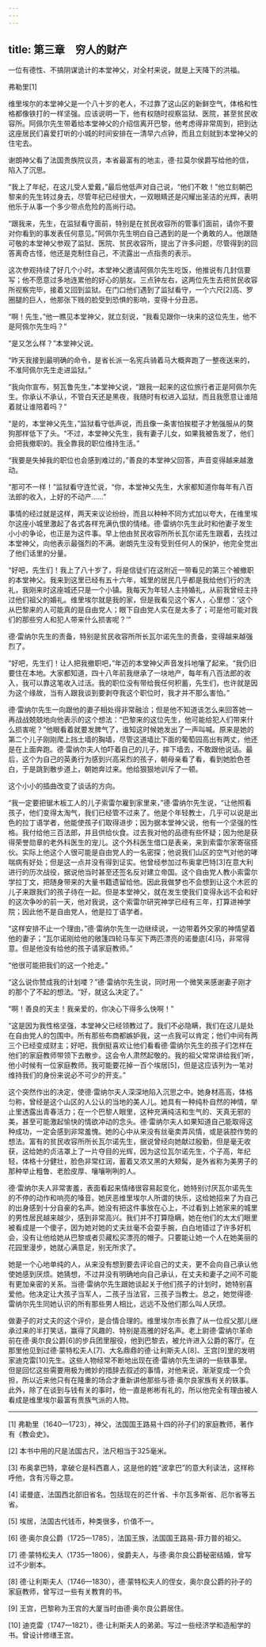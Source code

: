 ```yaml
---
---
---
```

title: 第三章　穷人的财产
---

一位有德性、不搞阴谋诡计的本堂神父，对全村来说，就是上天降下的洪福。

弗勒里[1]





维里埃尔的本堂神父是一个八十岁的老人，不过靠了这山区的新鲜空气，体格和性格都像铁打的一样坚强。应该说明一下，他有权随时视察监狱、医院，甚至贫民收容所。阿佩尔先生带着给本堂神父的介绍信离开巴黎，他考虑得非常周到，把到达这座居民们喜爱打听的小城的时间安排在一清早六点钟，而且立刻就到本堂神父的住宅去。

谢朗神父看了法国贵族院议员，本省最富有的地主，德·拉莫尔侯爵写给他的信，陷入了沉思。

“我上了年纪，在这儿受人爱戴，”最后他低声对自己说，“他们不敢！”他立刻朝巴黎来的先生转过身去，尽管年纪已经很大，一双眼睛还是闪耀出圣洁的光辉，表明他乐于从事一个多少带点危险的高尚行动。

“跟我来，先生，在监狱看守面前，特别是在贫民收容所的管事们面前，请你不要对你看到的事发表任何意见。”阿佩尔先生明白自己遇到的是一个勇敢的人。他跟随可敬的本堂神父参观了监狱、医院、贫民收容所，提出了许多问题，尽管得到的回答离奇古怪，他还是克制住自己，不流露出一点指责的表示。

这次参观持续了好几个小时。本堂神父邀请阿佩尔先生吃饭，他推说有几封信要写；他不愿意过多地连累他的好心的朋友。三点钟左右，这两位先生去把贫民收容所视察完毕，接着又回到监狱。在门口他们遇到了监狱看守，一个六尺[2]高、罗圈腿的巨人，他那张下贱的脸受到恐惧的影响，变得十分丑恶。

“啊！先生，”他一瞧见本堂神父，就立刻说，“我看见跟你一块来的这位先生，他不是阿佩尔先生吗？”

“是又怎么样？”本堂神父说。

“昨天我接到最明确的命令，是省长派一名宪兵骑着马大概奔跑了一整夜送来的，不准阿佩尔先生走进监狱。”

“我向你宣布，努瓦鲁先生，”本堂神父说，“跟我一起来的这位旅行者正是阿佩尔先生。你承认不承认，不管白天还是黑夜，我随时有权进入监狱，而且我愿意让谁陪着就让谁陪着吗？”

“是的，本堂神父先生，”监狱看守低声说，而且像一条害怕挨棍子才勉强服从的獒狗那样低下了头。“不过，本堂神父先生，我有妻子儿女，如果我被告发了，他们会把我撤职的。我全靠我的职位维持生活。”

“我要是失掉我的职位也会感到难过的，”善良的本堂神父回答，声音变得越来越激动。

“那可不一样！”监狱看守连忙说，“你，本堂神父先生，大家都知道你每年有八百法郎的收入，上好的不动产……”

事情的经过就是这样，两天来议论纷纷，而且以种种不同方式加以夸大，在维里埃尔这座小城里激起了各式各样充满仇恨的情绪。德·雷纳尔先生此时和他妻子发生小小的争论，也正是为这件事。早上他由贫民收容所所长瓦尔诺先生跟着，去找过本堂神父，向他表示最强烈的不满。谢朗先生没有受到任何人的保护，他完全觉出了他们话里的分量。

“好吧，先生们！我上了八十岁了，将是信徒们在这附近一带看见的第三个被撤职的本堂神父。我来到这里已经有五十六年，城里的居民几乎都是我给他们行的洗礼，我刚来时这座城还只是一个小镇。我每天为年轻人主持婚礼，从前我曾经主持过他们祖父的婚礼。维里埃尔就是我的家，但是我看见这个客人，心里想：‘这个从巴黎来的人可能真的是自由党人；眼下自由党人实在是太多了；可是他可能对我们的那些穷人和犯人带来什么损害呢？’”

德·雷纳尔先生的责备，特别是贫民收容所所长瓦尔诺先生的责备，变得越来越强烈了。

“好吧，先生们！让人把我撤职吧，”年迈的本堂神父声音发抖地嚷了起来。“我仍旧要住在本地。大家都知道，四十八年前我继承了一块地产，每年有八百法郎的收入，我可以靠这笔收入过活。我的职位没有带给我任何积蓄，先生们，也许就是因为这个缘故，当有人跟我谈到要剥夺我这个职位时，我才并不那么害怕。”

德·雷纳尔先生一向跟他的妻子相处得非常融洽；但是他不知道该怎么来回答她一再战战兢兢地向他表示的这个想法：“巴黎来的这位先生，他可能给犯人们带来什么损害呢？”他眼看着就要发脾气了，谁知这时候她发出了一声叫喊。原来是她的第二个儿子刚刚爬上挡土墙的胸墙，尽管这道墙比下面的葡萄园高出有两丈，他还是在上面奔跑。德·雷纳尔夫人怕吓着自己的儿子，摔下墙去，不敢跟他说话。最后，这个为自己的英勇行为感到兴高采烈的孩子，朝母亲看了看，看到她脸色苍白，于是跳到散步道上，朝她奔过来。他给狠狠地训斥了一顿。

这个小小的插曲改变了谈话的方向。

“我一定要把锯木板工人的儿子索雷尔雇到家里来，”德·雷纳尔先生说，“让他照看孩子，他们变得太淘气，我们已经管不过来了。他是个年轻教士，几乎可以说是出色的拉丁语学者，他能使孩子们取得进步；因为据本堂神父说，他有一个坚强的性格。我付给他三百法郎，并且供给伙食。过去我对他的品德有些怀疑；因为他是获得荣誉勋章的老外科医生的宠儿。这个外科医生借口是表亲，来到索雷尔家寄宿搭伙。实际上他这个人很可能是自由党人的一名密探；他说我们山区的空气对他的哮喘病有好处；但是这一点并没有得到证实。他曾经参加过布奥拿巴特[3]在意大利进行的历次战役，据说他当时甚至还签名反对建立帝国。这个自由党人教小索雷尔学拉丁文，把随身带来的大量书籍遗留给他。因此我做梦也不会想到让这个木匠的儿子来跟我们的孩子待在一起。但是本堂神父，就在发生使我们变得永远不会和好的这次争吵的前一天，他对我说，这个索雷尔研究神学已经有三年，打算进神学院；因此他不是自由党人，他是拉丁语学者。

“这样安排不止一个理由，”德·雷纳尔先生一边继续说，一边带着外交家的神情望着他的妻子；“瓦尔诺刚给他的敞篷四轮马车买下两匹漂亮的诺曼底[4]马，非常得意。但是他没有给他的孩子请家庭教师。”

“他很可能把我们的这一个抢走。”

“这么说你赞成我的计划喽？”德·雷纳尔先生说，同时用一个微笑来感谢妻子刚才的那个了不起的想法。“好，就这么决定了。”

“啊！善良的天主！我亲爱的，你决心下得多么快啊！”

“这是因为我性格坚强，本堂神父已经领教过了。我们不必隐瞒，我们在这儿是处在自由党人的包围中。所有那些布商都嫉妒我，这一点我可以肯定；他们中间有两三个已经变成财主；好吧，我倒挺喜欢让他们看看德·雷纳尔先生的孩子们怎样在他们的家庭教师带领下去散步。这会令人肃然起敬的。我的祖父常常讲给我们听，他小时候有一位家庭教师。我可能要花掉一百个埃居[5]，但是这应该列为一笔对维持我们的身份来说必不可少的开支。”

这个突然作出的决定，使德·雷纳尔夫人深深地陷入沉思之中。她身材高高，体格匀称，曾经是这个山区的人公认的当地的美人儿。她具有一种纯朴自然的神情，举止里透露出青春活力；在一个巴黎人眼里，这种充满纯洁和生气的、天真无邪的美，甚至可能激起愉快的情欲冲动的念头。德·雷纳尔夫人如果知道自己能取得这种成功，一定会感到非常羞愧。她的心中从来没有丝毫卖弄风情，或是装腔作势的想法。富有的贫民收容所所长瓦尔诺先生，据说曾经向她献过殷勤，但是毫无收获，这给她的贞洁罩上了一片夺目的光辉，因为这位瓦尔诺先生，个子高，年纪轻，体格十分健壮，脸色非常红润，蓄着又浓又黑的大颊髯，是外省称为美男子的那种举止粗鲁、老脸皮厚、嚷嚷咧咧的人。

德·雷纳尔夫人非常害羞，表面看起来情绪很容易起变化，她特别讨厌瓦尔诺先生的不停的动作和响亮的嗓音。她厌恶维里埃尔人所谓的快乐，这给她招来了为自己的出身感到十分自豪的名声。她没有把这件事放在心上，不过看到上她家来的城里的男性居民越来越少，感到非常高兴。我们并不打算隐瞒，她在他们的太太们眼里被看成是一个傻子，因为她对她的丈夫丝毫不会耍手腕，白白地错过了许多好机会，没有让他给她从巴黎或者贝藏松买漂亮的帽子。只要能让她一个人在她美丽的花园里漫步，她就心满意足，别无所求了。

她是一个心地单纯的人，从来没有想到要去评论自己的丈夫，更不会向自己承认他使她感到厌烦。她猜想，不过并没有明确地向自己承认，在丈夫和妻子之间不可能有更加亲密的关系。当德·雷纳尔先生跟她谈起关于他们孩子的计划时，她特别喜爱他。他决定让大孩子当军人，二孩子当法官，三孩子当教士。总之，她觉得德·雷纳尔先生同她认识的所有那些男人相比，远远不及他们那么叫人厌烦。

做妻子的对丈夫的这个评价，是合情合理的。维里埃尔市长靠了从一位叔父那儿继承过来的半打笑话，赢得了风趣的、特别是高雅的好名声。老上尉德·雷纳尔革命前在德·奥尔良公爵[6]的步兵团里服役，他到巴黎去，被允许进入公爵的客厅。在那里他见到过德·蒙特松夫人[7]、大名鼎鼎的德·让利斯夫人[8]、王宫[9]里的发明家迪克雷[10]先生。这些人物经常不断地出现在德·雷纳尔先生讲的一些轶事里。但是回忆这些需要用极为微妙的措辞去叙述的事情，对他来说，渐渐变成一个负担，所以近来他只有在隆重的场合才重新讲他那些与德·奥尔良家族有关的轶事。此外，除了在谈到与钱有关的事时，他一直是彬彬有礼的，所以他完全有理由被人看成是维里埃尔最富有贵族气派的人物。



* * *



[1] 弗勒里（1640—1723），神父，法国国王路易十四的孙子们的家庭教师，著作有《教会史》。

[2] 本书中用的尺是法国古尺，法尺相当于325毫米。

[3] 布奥拿巴特，拿破仑是科西嘉人，这是他的姓“波拿巴”的意大利读法，这样称呼他，含有污辱之意。

[4] 诺曼底，法国西北部旧省名。包括现在的芒什省、卡尔瓦多斯省、厄尔省等五省。

[5] 埃居，法国古代钱币，种类很多，价值不一。

[6] 德·奥尔良公爵（1725—1785），法国王族，法国国王路易-菲力普的祖父。

[7] 德·蒙特松夫人（1735—1806），侯爵夫人，与德·奥尔良公爵秘密结婚，曾写过不少剧本。

[8] 德·让利斯夫人（1746—1830），德·蒙特松夫人的侄女，奥尔良公爵的孙子的家庭教师，曾写过一些有关教育的书。

[9] 王宫，巴黎称为王宫的大厦当时由德·奥尔良公爵居住。

[10] 迪克雷（1747—1821），德·让利斯夫人的弟弟。写过一些经济学和造船学的书。曾设计修缮王宫。